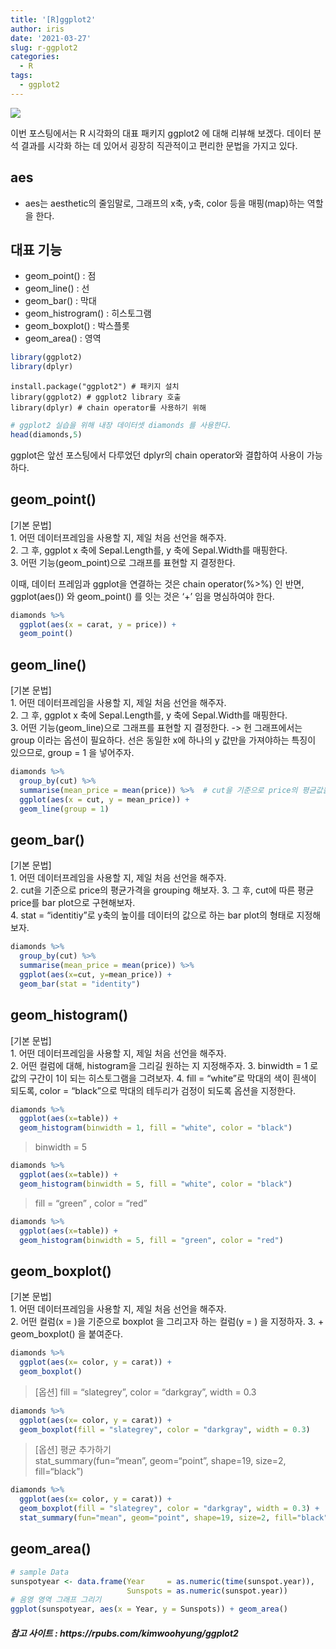 ```yaml
---
title: '[R]ggplot2'
author: iris
date: '2021-03-27'
slug: r-ggplot2
categories:
  - R
tags:
  - ggplot2
---
```



![](/images/image_file/r_ggplot2/image_ggplot2.png)


이번 포스팅에서는 R 시각화의 대표 패키지 ggplot2 에 대해 리뷰해 보겠다. 
데이터 분석 결과를 시각화 하는 데 있어서 굉장히 직관적이고 편리한 문법을 가지고 있다.


## aes
  + aes는 aesthetic의 줄임말로, 그래프의 x축, y축, color 등을 매핑(map)하는 역할을 한다.

## 대표 기능
  + geom_point()       : 점
  + geom_line()        : 선
  + geom_bar()         : 막대
  + geom_histrogram()  : 히스토그램
  + geom_boxplot()     : 박스플롯
  + geom_area()        : 영역


<!-- ## 부가 기능 -->
<!--   + 1. -->
<!--   + 2.  -->
<!--   + 3. -->




```r
library(ggplot2)
library(dplyr)
```

~~~
install.package("ggplot2") # 패키지 설치
library(ggplot2) # ggplot2 library 호출
library(dplyr) # chain operator를 사용하기 위해
~~~


```r
# ggplot2 실습을 위해 내장 데이터셋 diamonds 를 사용한다.
head(diamonds,5) 
```


ggplot은 앞선 포스팅에서 다루었던 dplyr의 chain operator와 결합하여 사용이 가능하다.  


## geom_point() 

[기본 문법]  
1. 어떤 데이터프레임을 사용할 지, 제일 처음 선언을 해주자.  
2. 그 후, ggplot x 축에 Sepal.Length를, y 축에 Sepal.Width를 매핑한다.  
3. 어떤 기능(geom_point)으로 그래프를 표현할 지 결정한다.  

이때, 데이터 프레임과 ggplot을 연결하는 것은 chain operator(%>%) 인 반면, ggplot(aes()) 와 geom_point() 를 잇는 것은 '+' 임을 명심하여야 한다.

```r
diamonds %>% 
  ggplot(aes(x = carat, y = price)) + 
  geom_point()
```


## geom_line()

[기본 문법]  
1. 어떤 데이터프레임을 사용할 지, 제일 처음 선언을 해주자.  
2. 그 후, ggplot x 축에 Sepal.Length를, y 축에 Sepal.Width를 매핑한다.  
3. 어떤 기능(geom_line)으로 그래프를 표현할 지 결정한다. 
  -> 헌 그래프에서는 group 이라는 옵션이 필요하다. 선은 동일한 x에 하나의 y 값만을 가져야하는 특징이 있으므로, group = 1 을 넣어주자.

```r
diamonds %>% 
  group_by(cut) %>% 
  summarise(mean_price = mean(price)) %>%  # cut을 기준으로 price의 평균값을 가지는 mean_price 별로 집계
  ggplot(aes(x = cut, y = mean_price)) +
  geom_line(group = 1)
```



## geom_bar()

[기본 문법]  
1. 어떤 데이터프레임을 사용할 지, 제일 처음 선언을 해주자.  
2. cut을 기준으로 price의 평균가격을 grouping 해보자.
3. 그 후, cut에 따른 평균 price를 bar plot으로 구현해보자.  
4. stat = "identitiy"로 y축의 높이를 데이터의 값으로 하는 bar plot의 형태로 지정해보자.

```r
diamonds %>% 
  group_by(cut) %>% 
  summarise(mean_price = mean(price)) %>% 
  ggplot(aes(x=cut, y=mean_price)) + 
  geom_bar(stat = "identity") 
```





## geom_histogram()

[기본 문법]  
1. 어떤 데이터프레임을 사용할 지, 제일 처음 선언을 해주자.  
2. 어떤 컬럼에 대해, histogram을 그리길 원하는 지 지정해주자.
3. binwidth = 1 로 값의 구간이 1이 되는 히스토그램을 그려보자.
4. fill = "white"로 막대의 색이 흰색이 되도록, color = "black"으로 막대의 테두리가 검정이 되도록 옵션을 지정한다.


```r
diamonds %>% 
  ggplot(aes(x=table)) + 
  geom_histogram(binwidth = 1, fill = "white", color = "black")

```


> binwidth = 5


```r
diamonds %>% 
  ggplot(aes(x=table)) + 
  geom_histogram(binwidth = 5, fill = "white", color = "black")

```


> fill = "green" , color = "red"

```r
diamonds %>% 
  ggplot(aes(x=table)) + 
  geom_histogram(binwidth = 5, fill = "green", color = "red")

```





## geom_boxplot()

[기본 문법]  
1. 어떤 데이터프레임을 사용할 지, 제일 처음 선언을 해주자.  
2. 어떤 컬럼(x = )을 기준으로 boxplot 을 그리고자 하는 컬럼(y = ) 을 지정하자.
3. + geom_boxplot() 을 붙여준다.

```r
diamonds %>% 
  ggplot(aes(x= color, y = carat)) + 
  geom_boxplot()

```


> [옵션] fill = "slategrey", color = "darkgray", width = 0.3

```r
diamonds %>% 
  ggplot(aes(x= color, y = carat)) + 
  geom_boxplot(fill = "slategrey", color = "darkgray", width = 0.3)

```


> [옵션] 평균 추가하기   
> stat_summary(fun="mean", geom="point", shape=19, size=2, fill="black")  


```r
diamonds %>% 
  ggplot(aes(x= color, y = carat)) + 
  geom_boxplot(fill = "slategrey", color = "darkgray", width = 0.3) +
  stat_summary(fun="mean", geom="point", shape=19, size=2, fill="black") 

```





## geom_area()

```r

# sample Data
sunspotyear <- data.frame(Year     = as.numeric(time(sunspot.year)),
                          Sunspots = as.numeric(sunspot.year))
# 음영 영역 그래프 그리기
ggplot(sunspotyear, aes(x = Year, y = Sunspots)) + geom_area()
```



##### 참고 사이트 : https://rpubs.com/kimwoohyung/ggplot2